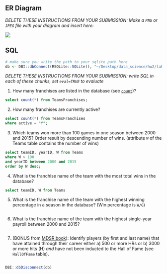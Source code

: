 ## ER Diagram

_DELETE THESE INSTRUCTIONS FROM YOUR SUBMISSION: Make a `PNG` or `JPEG` file with your diagram and insert here:_

![](/Users/hcorrada/tmp/er.png)

## SQL

```r
# make sure you write the path to your sqlite path here
db <- DBI::dbConnect(RSQLite::SQLite(), "~/Desktop/data_science/hw2/lahman2016.sqlite")
```

_DELETE THESE INSTRUCTIONS FROM YOUR SUBMISSION: write SQL in each of these chunks, set `eval=TRUE` to evaluate_

1) How many franchises are listed in the database (see [`count`](https://sqlite.org/lang_aggfunc.html#count))?

```sql
select count(*) from TeamsFranchises;
```

2) How many franchises are currently active?

```sql
select count(*) from TeamsFranchises 
where active = "Y";
```

3) Which teams won more than 100 games in one season between 2000 and 2015? Order result by descending number of wins. (attribute `W` of the Teams table contains the number of wins)

```sql
select teamID, yearID, W from Teams 
where W > 100 
and yearID between 2000 and 2015
order by W desc;
```


4) What is the franchise name of the team with the most total wins in the database?

```sql
select teamID, W from Teams
```

5) What is the franchise name of the team with the highest winning percentage in a season in the database? (Win percentage is `W/G`)

```sql
```

6) What is the franchise name of the team with the highest single-year payroll between 2000 and 2015?

```sql
```

7) (BONUS from [MDSR book](https://mdsr-book.github.io/)): Identify players (by first and last name) that have attained through their career either a) 500 or more HRs or b) 3000 or more hits (H) _and_ have not been inducted to the Hall of Fame (see `HallOfFame` table).

```sql
```

```r
DBI::dbDisconnect(db)
```
